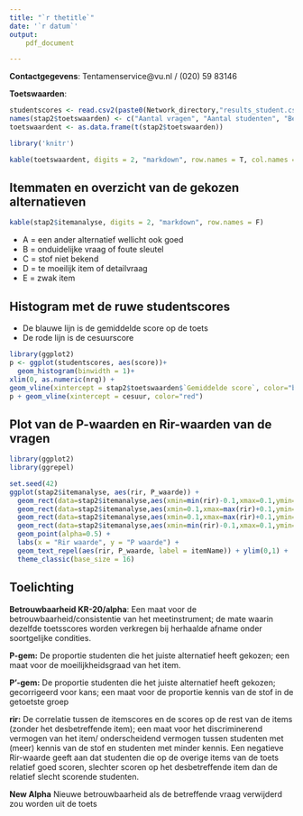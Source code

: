 ```yaml
---
title: "`r thetitle`"
date: '`r datum`'
output: 
    pdf_document

---
```


**Contactgegevens**:
Tentamenservice@vu.nl / (020) 59 83146

**Toetswaarden**:

```r
studentscores <- read.csv2(paste0(Network_directory,"results_student.csv"))
names(stap2$toetswaarden) <- c("Aantal vragen", "Aantal studenten", "Betrouwbaarheid toets (KR20)", "Betrouwbaarheid toets (KR20-75)", "Gemiddelde score", "Standaard Afwijking score", "P'-Gem", "P-Gem", "Percentage geslaagde studenten", "Cesuur", "Livingston's kappa")
toetswaardent <- as.data.frame(t(stap2$toetswaarden))

library('knitr')
```


```r

kable(toetswaardent, digits = 2, "markdown", row.names = T, col.names = "")

```

## Itemmaten en overzicht van de gekozen alternatieven


```r

kable(stap2$itemanalyse, digits = 2, "markdown", row.names = F)

```

* A = een ander alternatief wellicht ook goed
* B = onduidelijke vraag of foute sleutel
* C = stof niet bekend
* D = te moeilijk item of detailvraag
* E = zwak item

\pagebreak

## Histogram met de ruwe studentscores

* De blauwe lijn is de gemiddelde score op de toets
* De rode lijn is de cesuurscore

```r
library(ggplot2)
p <- ggplot(studentscores, aes(score))+
  geom_histogram(binwidth = 1)+
xlim(0, as.numeric(nrq)) +
geom_vline(xintercept = stap2$toetswaarden$`Gemiddelde score`, color="blue")
p + geom_vline(xintercept = cesuur, color="red")


```

\pagebreak

## Plot van de P-waarden en Rir-waarden van de vragen

```r

library(ggplot2)
library(ggrepel)

set.seed(42)
ggplot(stap2$itemanalyse, aes(rir, P_waarde)) +
  geom_rect(data=stap2$itemanalyse,aes(xmin=min(rir)-0.1,xmax=0.1,ymin=-Inf,ymax=0.3),fill="red") + 
  geom_rect(data=stap2$itemanalyse,aes(xmin=0.1,xmax=max(rir)+0.1,ymin=0.3,ymax=Inf),fill="lightgreen")+ 
  geom_rect(data=stap2$itemanalyse,aes(xmin=0.1,xmax=max(rir)+0.1,ymin=-Inf,ymax=0.3),fill="orange")+
  geom_rect(data=stap2$itemanalyse,aes(xmin=min(rir)-0.1,xmax=0.1,ymin=0.3,ymax=Inf),fill="orange")+
  geom_point(alpha=0.5) + 
  labs(x = "Rir waarde", y = "P waarde") + 
  geom_text_repel(aes(rir, P_waarde, label = itemName)) + ylim(0,1) +
  theme_classic(base_size = 16)


```


\pagebreak


## Toelichting

**Betrouwbaarheid KR-20/alpha**:
Een maat voor de betrouwbaarheid/consistentie van het meetinstrument; de mate waarin
dezelfde toetsscores worden verkregen bij herhaalde afname onder soortgelijke condities.

**P-gem:**
De proportie studenten die het juiste alternatief heeft gekozen; een maat voor de
moeilijkheidsgraad van het item.

**P'-gem:**
De proportie studenten die het juiste alternatief heeft gekozen; gecorrigeerd voor kans; een maat voor de
proportie kennis van de stof in de getoetste groep

**rir:**
De correlatie tussen de itemscores en de scores op de rest van de items (zonder het
desbetreffende item); een maat voor het discriminerend vermogen van het item/
onderscheidend vermogen tussen studenten met (meer) kennis van de stof en studenten met
minder kennis. Een negatieve Rir-waarde geeft aan dat studenten die op de overige items
van de toets relatief goed scoren, slechter scoren op het desbetreffende item dan de
relatief slecht scorende studenten.

**New Alpha**
Nieuwe betrouwbaarheid als de betreffende vraag verwijderd zou worden uit de toets


